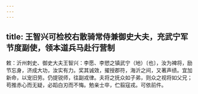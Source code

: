 ```yaml
---
---
---
```

title: 王智兴可检校右散骑常侍兼御史大夫，充武宁军节度副使，领本道兵马赴行营制
---



敕：沂州刺史、御史大夫王智兴：李愿、李愬之镇武宁（地）〔也〕，汝为裨将，励节忘身，济成大功，汝实有力。奖其诚效，擢授郡符，海沂之间，又著声绩。宜加新命，以宠旧劳。仍提锐师，往副戎律。夫将之抚众如子弟，则众之视将如父兄；苟推赤心而无疑，必蹈白刃而不悔。勉亲士卒，伫翦寇戎。可依前件。